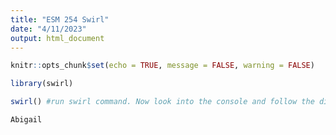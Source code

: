 ```yaml
---
title: "ESM 254 Swirl"
date: "4/11/2023"
output: html_document
---
```


```r
knitr::opts_chunk$set(echo = TRUE, message = FALSE, warning = FALSE)

library(swirl)
```

```r
swirl() #run swirl command. Now look into the console and follow the directions

Abigail
```





